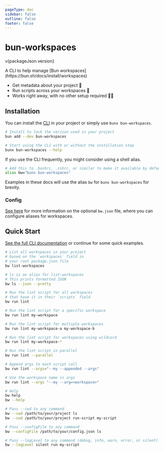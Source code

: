 ```yaml
---
pageType: doc
sidebar: false
outline: false
footer: false
---
```



<h1 className="home-title">bun-workspaces</h1>
<p className="home-version">v{packageJson.version}</p>

<p className="home-subtitle">
  A CLI to help manage [Bun workspaces](https://bun.sh/docs/install/workspaces)
</p>
<div className="home-list-container">
  <ul className="home-list">
    <li>Get metadata about your project 🤖</li>
    <li>Run scripts across your workspaces 🧾</li>
    <li>Works right away, with no other setup required 🍔🍴</li>
  </ul>
</div>

## Installation

You can install the [CLI](/cli) in your project or simply use `bunx bun-workspaces`.

```bash
# Install to lock the version used in your project
bun add --dev bun-workspaces

# Start using the CLI with or without the installation step
bunx bun-workspaces --help
```

If you use the CLI frequently, you might consider using a shell alias.

```bash
# Add this to .bashrc, .zshrc, or similar to make it available by default in your shell
alias bw="bunx bun-workspaces"
```

Examples in these docs will use the alias `bw` for `bunx bun-workspaces` for brevity.

### Config

[See here](/config) for more information on the optional `bw.json` file, where you can
configure aliases for workspaces.

## Quick Start

[See the full CLI documentation](/cli) or continue for some quick examples.

```bash
# List all workspaces in your project
# based on the `workspaces` field in
# your root package.json file
bw list-workspaces

# ls is an alias for list-workspaces
# This prints formatted JSON
bw ls --json --pretty

# Run the lint script for all workspaces
# that have it in their `scripts` field
bw run lint

# Run the lint script for a specific workspace
bw run lint my-workspace

# Run the lint script for multiple workspaces
bw run lint my-workspace-a my-workspace-b

# Run the lint script for workspaces using wildcard
bw run lint my-workspace-*

# Run the lint script in parallel
bw run lint --parallel

# Append args to each script call
bw run lint --args="--my --appended --args"

# Use the workspace name in args
bw run lint --args "--my --arg=<workspace>"

# Help
bw help
bw --help

# Pass --cwd to any command
bw --cwd /path/to/your/project ls
bw --cwd /path/to/your/project run-script my-script

# Pass --configFile to any command
bw --configFile /path/to/your/config.json ls

# Pass --logLevel to any command (debug, info, warn, error, or silent)
bw --logLevel silent run my-script
```
